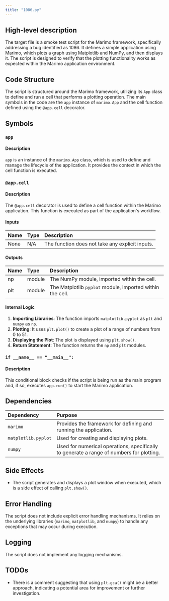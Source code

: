 ```yaml
---
title: "1086.py"
---
```


## High-level description
The target file is a smoke test script for the Marimo framework, specifically addressing a bug identified as 1086. It defines a simple application using Marimo, which plots a graph using Matplotlib and NumPy, and then displays it. The script is designed to verify that the plotting functionality works as expected within the Marimo application environment.

## Code Structure
The script is structured around the Marimo framework, utilizing its `App` class to define and run a cell that performs a plotting operation. The main symbols in the code are the `app` instance of `marimo.App` and the cell function defined using the `@app.cell` decorator.

## Symbols

### `app`
#### Description
`app` is an instance of the `marimo.App` class, which is used to define and manage the lifecycle of the application. It provides the context in which the cell function is executed.

### `@app.cell`
#### Description
The `@app.cell` decorator is used to define a cell function within the Marimo application. This function is executed as part of the application's workflow.

#### Inputs
| Name | Type | Description |
|:-----|:-----|:------------|
| None | N/A  | The function does not take any explicit inputs. |

#### Outputs
| Name | Type | Description |
|:-----|:-----|:------------|
| np   | module | The NumPy module, imported within the cell. |
| plt  | module | The Matplotlib `pyplot` module, imported within the cell. |

#### Internal Logic
1. **Importing Libraries**: The function imports `matplotlib.pyplot` as `plt` and `numpy` as `np`.
2. **Plotting**: It uses `plt.plot()` to create a plot of a range of numbers from 0 to 51.
3. **Displaying the Plot**: The plot is displayed using `plt.show()`.
4. **Return Statement**: The function returns the `np` and `plt` modules.

### `if __name__ == "__main__":`
#### Description
This conditional block checks if the script is being run as the main program and, if so, executes `app.run()` to start the Marimo application.

## Dependencies
| Dependency | Purpose |
|:-----------|:--------|
| `marimo`   | Provides the framework for defining and running the application. |
| `matplotlib.pyplot` | Used for creating and displaying plots. |
| `numpy`    | Used for numerical operations, specifically to generate a range of numbers for plotting. |

## Side Effects
- The script generates and displays a plot window when executed, which is a side effect of calling `plt.show()`.

## Error Handling
The script does not include explicit error handling mechanisms. It relies on the underlying libraries (`marimo`, `matplotlib`, and `numpy`) to handle any exceptions that may occur during execution.

## Logging
The script does not implement any logging mechanisms.

## TODOs
- There is a comment suggesting that using `plt.gca()` might be a better approach, indicating a potential area for improvement or further investigation.